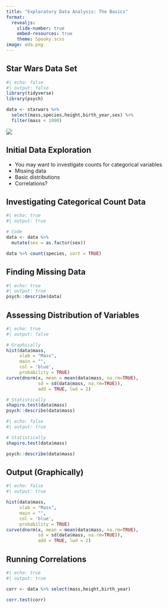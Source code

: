 ```yaml
---
title: "Exploratory Data Analysis: The Basics"
format:
  revealjs:
    slide-number: true
    embed-resources: true
    theme: Spooky.scss
image: eda.png
---
```


## Star Wars Data Set

```r
#| echo: false
#| output: false
library(tidyverse)
library(psych)

data <- starwars %>% 
  select(mass,species,height,birth_year,sex) %>% 
  filter(mass < 1000)
```

![](star_wars_data.png)

## Initial Data Exploration

- You may want to investigate counts for categorical variables
- Missing data
- Basic distributions
- Correlations?

## Investigating Categorical Count Data 

```r
#| echo: true
#| output: true

# Code
data <- data %>% 
  mutate(sex = as.factor(sex))

data %>% count(species, sort = TRUE)
```

## Finding Missing Data

```r
#| echo: true
#| output: true
psych::describe(data)
```

## Assessing Distribution of Variables

```r
#| echo: true
#| output: false

# Graphically
hist(data$mass,
     xlab = "Mass",
     main = "",
     col = 'blue',
     probability = TRUE)
curve(dnorm(x, mean = mean(data$mass, na.rm=TRUE), 
            sd = sd(data$mass, na.rm=TRUE)), 
            add = TRUE, lwd = 2)

# Statistically
shapiro.test(data$mass)
psych::describe(data$mass)
```

```r
#| echo: false
#| output: true

# Statistically
shapiro.test(data$mass)

psych::describe(data$mass)
```

## Output (Graphically)

```r
#| echo: false
#| output: true

hist(data$mass,
     xlab = "Mass",
     main = "",
     col = 'blue',
     probability = TRUE)
curve(dnorm(x, mean = mean(data$mass, na.rm=TRUE), 
            sd = sd(data$mass, na.rm=TRUE)), 
            add = TRUE, lwd = 2)
```

## Running Correlations

```r
#| echo: true
#| output: true

corr <- data %>% select(mass,height,birth_year)

corr.test(corr)
```
